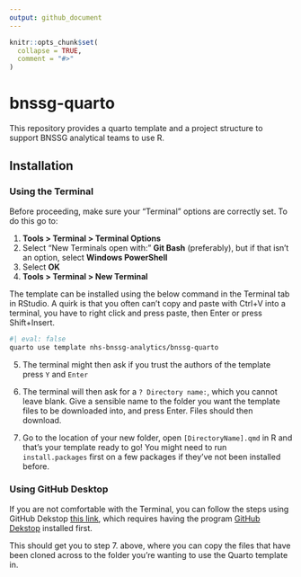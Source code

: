 ```yaml
---
output: github_document
---
```


<!-- README.md is generated from README.Rmd. Please edit that file -->

```r
knitr::opts_chunk$set(
  collapse = TRUE,
  comment = "#>"
)
```

# bnssg-quarto

This repository provides a quarto template and a project structure to support BNSSG analytical teams to use R.

## Installation

### Using the Terminal

Before proceeding, make sure your "Terminal" options are correctly set. To do this go to:

1. **Tools > Terminal > Terminal Options**
2. Select "New Terminals open with:" **Git Bash** (preferably), but if that isn't an option, select **Windows PowerShell**
3. Select **OK**
4. **Tools > Terminal > New Terminal**

The template can be installed using the below command in the Terminal tab in RStudio. A quirk is that you often can't copy and paste with Ctrl+V into a terminal, you have to right click and press paste, then Enter or press Shift+Insert.

```bash
#| eval: false
quarto use template nhs-bnssg-analytics/bnssg-quarto
```

5. The terminal might then ask if you trust the authors of the template press `Y` and `Enter`

6. The terminal will then ask for a `? Directory name:`, which you cannot leave blank. Give a sensible name to the folder you want the template files to be downloaded into, and press Enter. Files should then download.

7. Go to the location of your new folder, open `[DirectoryName].qmd` in R and that's your template ready to go! You might need to run `install.packages` first on a few packages if they've not been installed before.

### Using GitHub Desktop

If you are not comfortable with the Terminal, you can follow the steps using GitHub Dekstop [this link](https://docs.github.com/en/desktop/adding-and-cloning-repositories/cloning-a-repository-from-github-to-github-desktop), which requires having the program [GitHub Dekstop](https://desktop.github.com/) installed first.

This should get you to step 7. above, where you can copy the files that have been cloned across to the folder you're wanting to use the Quarto template in. 
